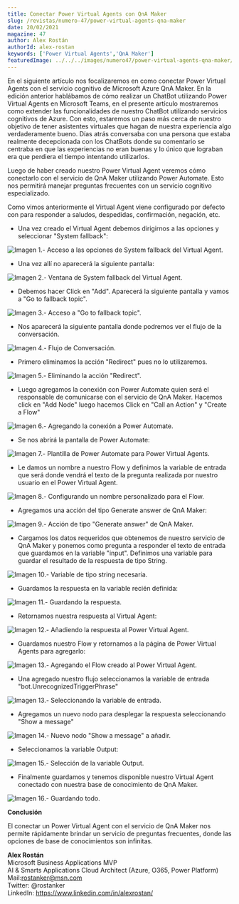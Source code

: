 ```yaml
---
title: Conectar Power Virtual Agents con QnA Maker
slug: /revistas/numero-47/power-virtual-agents-qna-maker
date: 20/02/2021
magazine: 47
author: Alex Rostán
authorId: alex-rostan
keywords: ['Power Virtual Agents','QnA Maker']
featuredImage: ../../../images/numero47/power-virtual-agents-qna-maker/image1.png
---
```




<ArticleHeader frontmatter={props.pageContext.frontmatter} />



En el siguiente artículo nos focalizaremos en como conectar Power
Virtual Agents con el servicio cognitivo de Microsoft Azure QnA Maker.
En la edición anterior hablábamos de cómo realizar un ChatBot utilizando
Power Virtual Agents en Microsoft Teams, en el presente artículo
mostraremos como extender las funcionalidades de nuestro ChatBot
utilizando servicios cognitivos de Azure. Con esto, estaremos un paso
más cerca de nuestro objetivo de tener asistentes virtuales que hagan de
nuestra experiencia algo verdaderamente bueno. Días atrás conversaba con
una persona que estaba realmente decepcionada con los ChatBots donde su
comentario se centraba en que las experiencias no eran buenas y lo único
que lograban era que perdiera el tiempo intentando utilizarlos.

Luego de haber creado nuestro Power Virtual Agent veremos cómo
conectarlo con el servicio de QnA Maker utilizando Power Automate. Esto
nos permitirá manejar preguntas frecuentes con un servicio cognitivo
especializado.

Como vimos anteriormente el Virtual Agent viene configurado por defecto
con para responder a saludos, despedidas, confirmación, negación, etc.

-   Una vez creado el Virtual Agent debemos dirigirnos a las opciones y
    seleccionar "System fallback":

![**Imagen 1.- Acceso a las opciones de System fallback del Virtual Agent.**](../../../images/numero47/power-virtual-agents-qna-maker/image1.png)

-   Una vez allí no aparecerá la siguiente pantalla:

![**Imagen 2.- Ventana de System fallback del Virtual Agent.**](../../../images/numero47/power-virtual-agents-qna-maker/image2.png)


-   Debemos hacer Click en "Add". Aparecerá la siguiente pantalla y vamos a "Go to fallback topic".

![**Imagen 3.- Acceso a "Go to fallback topic".**](../../../images/numero47/power-virtual-agents-qna-maker/image3.png)



-   Nos aparecerá la siguiente pantalla donde podremos ver el flujo de
    la conversación.

![**Imagen 4.- Flujo de Conversación.**](../../../images/numero47/power-virtual-agents-qna-maker/image4.png)



-   Primero eliminamos la acción "Redirect" pues no lo utilizaremos.

![**Imagen 5.- Eliminando la acción "Redirect".**](../../../images/numero47/power-virtual-agents-qna-maker/image5.png)



-   Luego agregamos la conexión con Power Automate quien será el
    responsable de comunicarse con el servicio de QnA Maker. Hacemos
    click en "Add Node" luego hacemos Click en "Call an
    Action" y "Create a Flow"

![**Imagen 6.- Agregando la conexión a Power Automate.**](../../../images/numero47/power-virtual-agents-qna-maker/image7.png)



-   Se nos abrirá la pantalla de Power Automate:

![**Imagen 7.- Plantilla de Power Automate para Power Virtual Agents.**](../../../images/numero47/power-virtual-agents-qna-maker/image8.png)



-   Le damos un nombre a nuestro Flow y definimos la variable de entrada
    que será donde vendrá el texto de la pregunta realizada por nuestro
    usuario en el Power Virtual Agent.

![**Imagen 8.- Configurando un nombre personalizado para el Flow.**](../../../images/numero47/power-virtual-agents-qna-maker/image9.png)



-   Agregamos una acción del tipo Generate answer de QnA Maker:

![**Imagen 9.- Acción de tipo "Generate answer" de QnA Maker.**](../../../images/numero47/power-virtual-agents-qna-maker/image10.png)



-   Cargamos los datos requeridos que obtenemos de nuestro servicio de
    QnA Maker y ponemos como pregunta a responder el texto de entrada
    que guardamos en la variable "input". Definimos una variable para
    guardar el resultado de la respuesta de tipo String.

![**Imagen 10.- Variable de tipo string necesaria.**](../../../images/numero47/power-virtual-agents-qna-maker/image11.png)



-   Guardamos la respuesta en la variable recién definida:

![**Imagen 11.- Guardando la respuesta.**](../../../images/numero47/power-virtual-agents-qna-maker/image12.png)



-   Retornamos nuestra respuesta al Virtual Agent:

![**Imagen 12.- Añadiendo la respuesta al Power Virtual Agent.**](../../../images/numero47/power-virtual-agents-qna-maker/image13.png)



-   Guardamos nuestro Flow y retornamos a la página de Power Virtual
    Agents para agregarlo:

![**Imagen 13.- Agregando el Flow creado al Power Virtual Agent.**](../../../images/numero47/power-virtual-agents-qna-maker/image14.png)



-   Una agregado nuestro flujo seleccionamos la variable de entrada
    "bot.UnrecognizedTriggerPhrase"

![**Imagen 13.- Seleccionando la variable de entrada.**](../../../images/numero47/power-virtual-agents-qna-maker/image15.png)



-   Agregamos un nuevo nodo para desplegar la respuesta seleccionando
    "Show a message"

![**Imagen 14.- Nuevo nodo "Show a message" a añadir.**](../../../images/numero47/power-virtual-agents-qna-maker/image16.png)



-   Seleccionamos la variable Output:

![**Imagen 15.- Selección de la variable Output.**](../../../images/numero47/power-virtual-agents-qna-maker/image17.png)



-   Finalmente guardamos y tenemos disponible nuestro Virtual Agent
    conectado con nuestra base de conocimiento de QnA Maker.

![**Imagen 16.- Guardando todo.**](../../../images/numero47/power-virtual-agents-qna-maker/image18.png)



**Conclusión**

El conectar un Power Virtual Agent con el servicio de QnA Maker nos
permite rápidamente brindar un servicio de preguntas frecuentes, donde
las opciones de base de conocimientos son infinitas.


**Alex Rostán** <br />
Microsoft Business Applications MVP <br />
AI & Smarts Applications Cloud Architect (Azure, O365, Power Platform) <br />
Mail:rostanker@msn.com <br />
Twitter: @rostanker <br />
LinkedIn: https://www.linkedin.com/in/alexrostan/